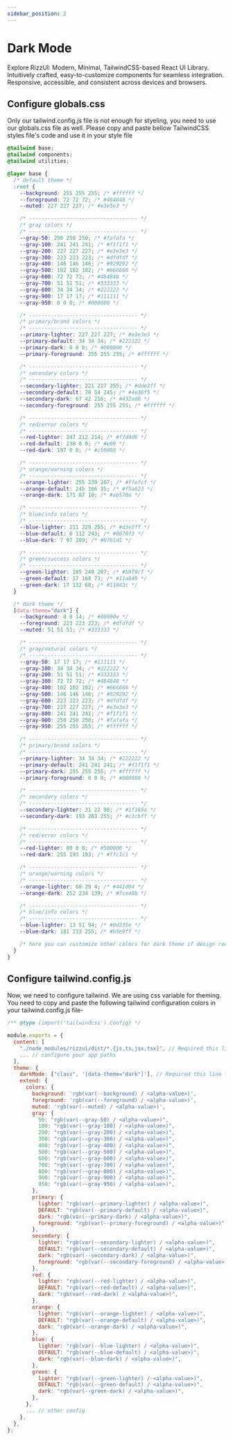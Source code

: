 ```yaml
---
sidebar_position: 2
---
```


# Dark Mode

Explore RizzUI: Modern, Minimal, TailwindCSS-based React UI Library. Intuitively crafted, easy-to-customize components for seamless integration. Responsive, accessible, and consistent across devices and browsers.

## Configure globals.css

Only our tailwind.config.js file is not enough for styeling, you need to use our globals.css file as well. Please copy and paste bellow TailwindCSS styles file's code and use it in your style file

```css title=globals.css
@tailwind base;
@tailwind components;
@tailwind utilities;

@layer base {
  /* default theme */
  :root {
    --background: 255 255 255; /* #ffffff */
    --foreground: 72 72 72; /* #484848 */
    --muted: 227 227 227; /* #e3e3e3 */

    /* ----------------------------------- */
    /* gray colors */
    /* ----------------------------------- */
    --gray-50: 250 250 250; /* #fafafa */
    --gray-100: 241 241 241; /* #f1f1f1 */
    --gray-200: 227 227 227; /* #e3e3e3 */
    --gray-300: 223 223 223; /* #dfdfdf */
    --gray-400: 146 146 146; /* #929292 */
    --gray-500: 102 102 102; /* #666666 */
    --gray-600: 72 72 72; /* #484848 */
    --gray-700: 51 51 51; /* #333333 */
    --gray-800: 34 34 34; /* #222222 */
    --gray-900: 17 17 17; /* #111111 */
    --gray-950: 0 0 0; /* #000000 */

    /* ----------------------------------- */
    /* primary/brand colors */
    /* ----------------------------------- */
    --primary-lighter: 227 227 227; /* #e3e3e3 */
    --primary-default: 34 34 34; /* #222222 */
    --primary-dark: 0 0 0; /* #000000 */
    --primary-foreground: 255 255 255; /* #ffffff */

    /* ----------------------------------- */
    /* secondary colors */
    /* ----------------------------------- */
    --secondary-lighter: 221 227 255; /* #dde3ff */
    --secondary-default: 78 54 245; /* #4e36f5 */
    --secondary-dark: 67 42 216; /* #432ad8 */
    --secondary-foreground: 255 255 255; /* #ffffff */

    /* ----------------------------------- */
    /* red/error colors */
    /* ----------------------------------- */
    --red-lighter: 247 212 214; /* #f7d4d6 */
    --red-default: 238 0 0; /* #e00 */
    --red-dark: 197 0 0; /* #c50000 */

    /* ----------------------------------- */
    /* orange/warning colors */
    /* ----------------------------------- */
    --orange-lighter: 255 239 207; /* #ffefcf */
    --orange-default: 245 166 35; /* #f5a623 */
    --orange-dark: 171 87 10; /* #ab570a */

    /* ----------------------------------- */
    /* blue/info colors */
    /* ----------------------------------- */
    --blue-lighter: 211 229 255; /* #d3e5ff */
    --blue-default: 0 112 243; /* #0070f3 */
    --blue-dark: 7 97 209; /* #0761d1 */

    /* ----------------------------------- */
    /* green/success colors */
    /* ----------------------------------- */
    --green-lighter: 185 249 207; /* #b9f9cf */
    --green-default: 17 168 73; /* #11a849 */
    --green-dark: 17 132 60; /* #11843c */
  }

  /* dark theme */
  [data-theme="dark"] {
    --background: 8 9 14; /* #08090e */
    --foreground: 223 223 223; /* #dfdfdf */
    --muted: 51 51 51; /* #333333 */

    /* ----------------------------------- */
    /* gray/natural colors */
    /* ----------------------------------- */
    --gray-50: 17 17 17; /* #111111 */
    --gray-100: 34 34 34; /* #222222 */
    --gray-200: 51 51 51; /* #333333 */
    --gray-300: 72 72 72; /* #484848 */
    --gray-400: 102 102 102; /* #666666 */
    --gray-500: 146 146 146; /* #929292 */
    --gray-600: 223 223 223; /* #dfdfdf */
    --gray-700: 227 227 227; /* #e3e3e3 */
    --gray-800: 241 241 241; /* #f1f1f1 */
    --gray-900: 250 250 250; /* #fafafa */
    --gray-950: 255 255 255; /* #ffffff */

    /* ----------------------------------- */
    /* primary/brand colors */
    /* ----------------------------------- */
    --primary-lighter: 34 34 34; /* #222222 */
    --primary-default: 241 241 241; /* #f1f1f1 */
    --primary-dark: 255 255 255; /* #ffffff */
    --primary-foreground: 0 0 0; /* #000000 */

    /* ----------------------------------- */
    /* secondary colors */
    /* ----------------------------------- */
    --secondary-lighter: 31 22 90; /* #1f165a */
    --secondary-dark: 193 203 255; /* #c1cbff */

    /* ----------------------------------- */
    /* red/error colors */
    /* ----------------------------------- */
    --red-lighter: 80 0 0; /* #500000 */
    --red-dark: 255 193 193; /* #ffc1c1 */

    /* ----------------------------------- */
    /* orange/warning colors */
    /* ----------------------------------- */
    --orange-lighter: 68 29 4; /* #441d04 */
    --orange-dark: 252 234 139; /* #fcea8b */

    /* ----------------------------------- */
    /* blue/info colors */
    /* ----------------------------------- */
    --blue-lighter: 13 51 94; /* #0d335e */
    --blue-dark: 181 233 255; /* #b5e9ff */

    /* here you can customize other colors for dark theme if design required */
  }
}
```

## Configure tailwind.config.js

Now, we need to configure tailwind. We are using css variable for theming. You need to copy and paste the following tailwind configuration colors in your tailwind.config.js file-

```js title=tailwind.config.js
/** @type {import('tailwindcss').Config} */

module.exports = {
  content: [
    "./node_modules/rizzui/dist/*.{js,ts,jsx,tsx}", // Required this line to compile RizzUI style
    ... // configure your app paths
  ],
  theme: {
    darkMode: ["class", '[data-theme="dark"]'], // Required this line for dark mode implementation
    extend: {
      colors: {
        background: 'rgb(var(--background) / <alpha-value>)',
        foreground: 'rgb(var(--foreground) / <alpha-value>)',
        muted: 'rgb(var(--muted) / <alpha-value>)',
        gray: {
          50: "rgb(var(--gray-50) / <alpha-value>)",
          100: "rgb(var(--gray-100) / <alpha-value>)",
          200: "rgb(var(--gray-200) / <alpha-value>)",
          300: "rgb(var(--gray-300) / <alpha-value>)",
          400: "rgb(var(--gray-400) / <alpha-value>)",
          500: "rgb(var(--gray-500) / <alpha-value>)",
          600: "rgb(var(--gray-600) / <alpha-value>)",
          700: "rgb(var(--gray-700) / <alpha-value>)",
          800: "rgb(var(--gray-800) / <alpha-value>)",
          900: "rgb(var(--gray-900) / <alpha-value>)",
          950: "rgb(var(--gray-950) / <alpha-value>)",
        },
        primary: {
          lighter: "rgb(var(--primary-lighter) / <alpha-value>)",
          DEFAULT: "rgb(var(--primary-default) / <alpha-value>)",
          dark: "rgb(var(--primary-dark) / <alpha-value>)",
          foreground: "rgb(var(--primary-foreground) / <alpha-value>)",
        },
        secondary: {
          lighter: "rgb(var(--secondary-lighter) / <alpha-value>)",
          DEFAULT: "rgb(var(--secondary-default) / <alpha-value>)",
          dark: "rgb(var(--secondary-dark) / <alpha-value>)",
          foreground: "rgb(var(--secondary-foreground) / <alpha-value>)",
        },
        red: {
          lighter: "rgb(var(--red-lighter) / <alpha-value>)",
          DEFAULT: "rgb(var(--red-default) / <alpha-value>)",
          dark: "rgb(var(--red-dark) / <alpha-value>)",
        },
        orange: {
          lighter: "rgb(var(--orange-lighter) / <alpha-value>)",
          DEFAULT: "rgb(var(--orange-default) / <alpha-value>)",
          dark: "rgb(var(--orange-dark) / <alpha-value>)",
        },
        blue: {
          lighter: "rgb(var(--blue-lighter) / <alpha-value>)",
          DEFAULT: "rgb(var(--blue-default) / <alpha-value>)",
          dark: "rgb(var(--blue-dark) / <alpha-value>)",
        },
        green: {
          lighter: "rgb(var(--green-lighter) / <alpha-value>)",
          DEFAULT: "rgb(var(--green-default) / <alpha-value>)",
          dark: "rgb(var(--green-dark) / <alpha-value>)",
        },
      },
      ... // other config
    },
  },
};
```
